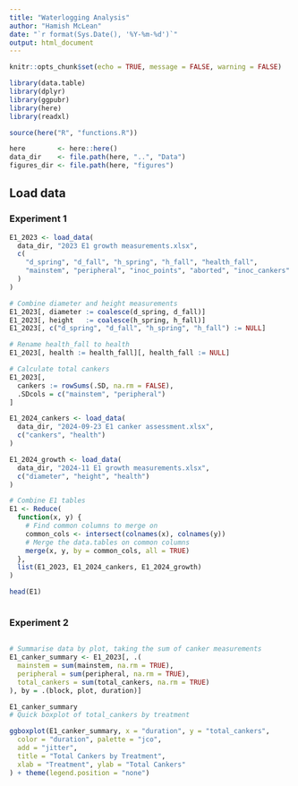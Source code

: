 ```yaml
---
title: "Waterlogging Analysis"
author: "Hamish McLean"
date: "`r format(Sys.Date(), '%Y-%m-%d')`"
output: html_document
---
```


```r
knitr::opts_chunk$set(echo = TRUE, message = FALSE, warning = FALSE)
```

```r

library(data.table)
library(dplyr)
library(ggpubr)
library(here)
library(readxl)

source(here("R", "functions.R"))

```

```r

here        <- here::here()
data_dir    <- file.path(here, "..", "Data")
figures_dir <- file.path(here, "figures")

```

## Load data

### Experiment 1

```r

E1_2023 <- load_data(
  data_dir, "2023 E1 growth measurements.xlsx", 
  c(
    "d_spring", "d_fall", "h_spring", "h_fall", "health_fall",
    "mainstem", "peripheral", "inoc_points", "aborted", "inoc_cankers"
  )
)

# Combine diameter and height measurements
E1_2023[, diameter := coalesce(d_spring, d_fall)]
E1_2023[, height   := coalesce(h_spring, h_fall)]
E1_2023[, c("d_spring", "d_fall", "h_spring", "h_fall") := NULL]

# Rename health_fall to health
E1_2023[, health := health_fall][, health_fall := NULL]

# Calculate total cankers
E1_2023[,
  cankers := rowSums(.SD, na.rm = FALSE),
  .SDcols = c("mainstem", "peripheral")
]

E1_2024_cankers <- load_data(
  data_dir, "2024-09-23 E1 canker assessment.xlsx", 
  c("cankers", "health")
)

E1_2024_growth <- load_data(
  data_dir, "2024-11 E1 growth measurements.xlsx", 
  c("diameter", "height", "health")
)

# Combine E1 tables
E1 <- Reduce(
  function(x, y) {
    # Find common columns to merge on
    common_cols <- intersect(colnames(x), colnames(y))
    # Merge the data.tables on common columns
    merge(x, y, by = common_cols, all = TRUE)
  }, 
  list(E1_2023, E1_2024_cankers, E1_2024_growth)
)

head(E1)



```

### Experiment 2

```r



```

```r

# Summarise data by plot, taking the sum of canker measurements
E1_canker_summary <- E1_2023[, .(
  mainstem = sum(mainstem, na.rm = TRUE),
  peripheral = sum(peripheral, na.rm = TRUE),
  total_cankers = sum(total_cankers, na.rm = TRUE)
), by = .(block, plot, duration)]

E1_canker_summary
# Quick boxplot of total_cankers by treatment

ggboxplot(E1_canker_summary, x = "duration", y = "total_cankers",
  color = "duration", palette = "jco",
  add = "jitter",
  title = "Total Cankers by Treatment",
  xlab = "Treatment", ylab = "Total Cankers"
) + theme(legend.position = "none")

```

